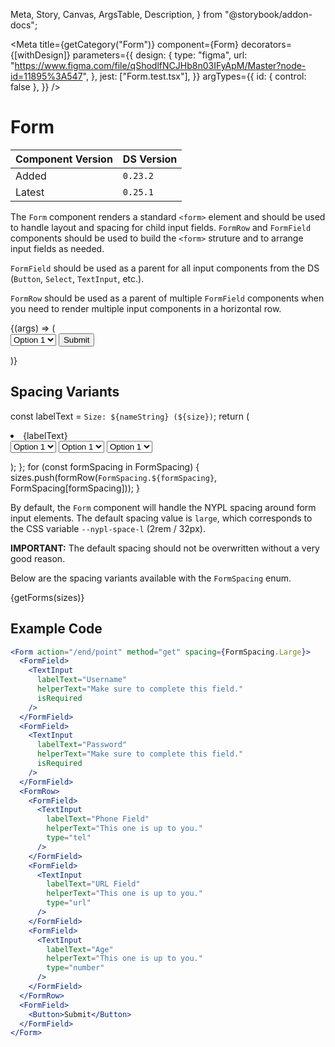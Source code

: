   Meta,
  Story,
  Canvas,
  ArgsTable,
  Description,
} from "@storybook/addon-docs";



<Meta
  title={getCategory("Form")}
  component={Form}
  decorators={[withDesign]}
  parameters={{
    design: {
      type: "figma",
      url:
        "https://www.figma.com/file/qShodlfNCJHb8n03IFyApM/Master?node-id=11895%3A547",
    },
    jest: ["Form.test.tsx"],
  }}
  argTypes={{
    id: { control: false },
  }}
/>

# Form

| Component Version | DS Version |
| ----------------- | ---------- |
| Added             | `0.23.2`   |
| Latest            | `0.25.1`   |

<Description of={Form} />

The `Form` component renders a standard `<form>` element and should be used to handle layout and spacing for child input fields. `FormRow` and `FormField` components should be used to build the `<form>` struture and to arrange input fields as needed.

`FormField` should be used as a parent for all input components from the DS (`Button`, `Select`, `TextInput`, etc.).

`FormRow` should be used as a parent of multiple `FormField` components when you need to render multiple input components in a horizontal row.

<Canvas withToolbar>
  <Story
    name="Form with Controls"
    args={{
      action: "/end/point",
      id: "custom-form-id",
      method: "get",
      spacing: "FormSpacing.Large",
    }}
    argTypes={{
      method: {
        control: {
          type: "radio",
        },
        options: ["get", "post"],
      },
      spacing: {
        control: {
          type: "select",
        },
        table: {
          defaultValue: { summary: "FormSpacing.Large" },
        },
        options: enumValues.options,
      },
    }}
  >
    {(args) => (
      <Form {...args} spacing={enumValues.getValue(args.spacing)}>
        <FormRow>
          <FormField>
            <TextInput
              labelText="First Name"
              helperText="Make sure to complete this field."
              isRequired
            />
          </FormField>
          <FormField>
            <TextInput
              labelText="Last Name"
              helperText="Make sure to complete this field."
              isRequired
            />
          </FormField>
          <FormField>
            <DatePicker
              id="date-range"
              dateType={DatePickerTypes.Full}
              dateFormat="yyyy-MM-dd"
              helperTextFrom="From this date."
              helperTextTo="To this date."
              helperText="Select a valid date range."
              invalidText="Please select a valid date range."
              isDateRange
              labelText="Select the date range you want to visit NYPL"
              minDate="1/1/2021"
              maxDate="1/1/2022"
              nameFrom="visit-dates"
              showLabel={false}
            />
          </FormField>
        </FormRow>
        <FormField>
          <TextInput
            labelText="Username"
            helperText="Make sure to complete this field."
            isRequired
          />
        </FormField>
        <FormField>
          <TextInput
            labelText="Password"
            helperText="Make sure to complete this field."
            isRequired
          />
        </FormField>
        <FormRow>
          <FormField>
            <TextInput
              labelText="Phone Field"
              helperText="This one is up to you."
              type="tel"
            />
          </FormField>
          <FormField>
            <TextInput
              labelText="URL Field"
              helperText="This one is up to you."
              type="url"
            />
          </FormField>
          <FormField>
            <TextInput
              labelText="Age"
              helperText="This one is up to you."
              type="number"
            />
          </FormField>
        </FormRow>
        <FormRow>
          <FormField>
            <CheckboxGroup
              labelText="Checkbox Group"
              name="cbg1"
              optReqFlag={false}
            >
              <Checkbox labelText="Checkbox 1" showLabel />
              <Checkbox labelText="Checkbox 2" showLabel />
              <Checkbox labelText="Checkbox 3" showLabel />
              <Checkbox labelText="Checkbox 4" showLabel />
            </CheckboxGroup>
          </FormField>
          <FormField>
            <RadioGroup labelText="Radio Group" name="rg1" optReqFlag={false}>
              <Radio labelText="Radio 1" showLabel />
              <Radio labelText="Radio 2" showLabel />
              <Radio labelText="Radio 3" showLabel />
              <Radio labelText="Radio 4" showLabel />
            </RadioGroup>
          </FormField>
          <FormField>
            <Select
              labelText="Select Field"
              showLabel={true}
              helperText="The select field helper text."
            >
              <option>Option 1</option>
              <option>Option 2</option>
              <option>Option 3</option>
              <option>Option 4</option>
              <option>Option 5</option>
            </Select>
          </FormField>
        </FormRow>
        <FormField>
          <Button>Submit</Button>
        </FormField>
      </Form>
    )}
  </Story>
</Canvas>

<ArgsTable story="Form with Controls" />

## Spacing Variants

  const labelText = `Size: ${nameString} (${size})`;
  return (
    <li key={size}>
      <Heading level={HeadingLevels.Three}>{labelText}</Heading>
      <Form spacing={size}>
        <FormRow>
          <FormField>
            <Select
              labelText="Select Field"
              showLabel={true}
              helperText="The select field helper text."
            >
              <option>Option 1</option>
              <option>Option 2</option>
              <option>Option 3</option>
              <option>Option 4</option>
            </Select>
          </FormField>
          <FormField>
            <Select
              labelText="Select Field"
              showLabel={true}
              helperText="The select field helper text."
            >
              <option>Option 1</option>
              <option>Option 2</option>
              <option>Option 3</option>
              <option>Option 4</option>
            </Select>
          </FormField>
          <FormField>
            <Select
              labelText="Select Field"
              showLabel={true}
              helperText="The select field helper text."
            >
              <option>Option 1</option>
              <option>Option 2</option>
              <option>Option 3</option>
              <option>Option 4</option>
            </Select>
          </FormField>
        </FormRow>
      </Form>
      <HorizontalRule />
    </li>
  );
};
for (const formSpacing in FormSpacing) {
  sizes.push(formRow(`FormSpacing.${formSpacing}`, FormSpacing[formSpacing]));
}

By default, the `Form` component will handle the NYPL spacing around form input elements. The default spacing value is `large`, which corresponds to the CSS variable `--nypl-space-l` (2rem / 32px).

**IMPORTANT:** The default spacing should not be overwritten without a very good reason.

Below are the spacing variants available with the `FormSpacing` enum.

<Canvas>
  <Story
    name="Spacing Variants"
    args={{
      id: "spacing-form-id",
    }}
  >
    {getForms(sizes)}
  </Story>
</Canvas>

## Example Code

<Story name="Example Code" />

```jsx
<Form action="/end/point" method="get" spacing={FormSpacing.Large}>
  <FormField>
    <TextInput
      labelText="Username"
      helperText="Make sure to complete this field."
      isRequired
    />
  </FormField>
  <FormField>
    <TextInput
      labelText="Password"
      helperText="Make sure to complete this field."
      isRequired
    />
  </FormField>
  <FormRow>
    <FormField>
      <TextInput
        labelText="Phone Field"
        helperText="This one is up to you."
        type="tel"
      />
    </FormField>
    <FormField>
      <TextInput
        labelText="URL Field"
        helperText="This one is up to you."
        type="url"
      />
    </FormField>
    <FormField>
      <TextInput
        labelText="Age"
        helperText="This one is up to you."
        type="number"
      />
    </FormField>
  </FormRow>
  <FormField>
    <Button>Submit</Button>
  </FormField>
</Form>
```
